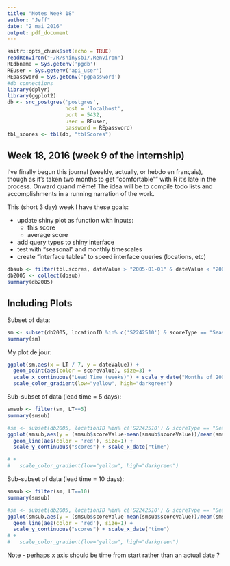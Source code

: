 ```yaml
---
title: "Notes Week 18"
author: "Jeff"
date: "2 mai 2016"
output: pdf_document
---
```


```r
knitr::opts_chunk$set(echo = TRUE)
readRenviron("~/R/shinysb1/.Renviron")
REdbname = Sys.getenv('pgdb')
REuser = Sys.getenv('api_user')
REpassword = Sys.getenv('pgpassword')
#db connections
library(dplyr)
library(ggplot2)
db <- src_postgres('postgres',
                   host = 'localhost',
                   port = 5432,
                   user = REuser,
                   password = REpassword)
tbl_scores <- tbl(db, "tblScores")
```

## Week 18, 2016 (week 9 of the internship)
I've finally begun this journal (weekly, actually, or hebdo en français), though as it's taken two months to get "comfortable"" with R it's late in the process. Onward quand même! 
The idea will be to compile todo lists and accomplishments in a running narration of the work.

This (short 3 day) week I have these goals:

* update shiny plot as function with inputs:
    + this score
    + average score

* add query types to shiny interface
* test with "seasonal" and monthly timescales
* create "interface tables" to speed interface queries (locations, etc)


```r
dbsub <- filter(tbl.scores, dateValue > "2005-01-01" & dateValue < "2005-12-31")
db2005 <- collect(dbsub)
summary(db2005)
```

## Including Plots

Subset of data:
```r
sm <- subset(db2005, locationID %in% c('S2242510') & scoreType == "Seasonal_LS_month")
summary(sm)

```


My plot de jour:

```r
ggplot(sm,aes(x = LT / 7, y = dateValue)) +
  geom_point(aes(color = scoreValue), size=3) +
  scale_x_continuous("Lead Time (weeks)") + scale_y_date("Months of 2005 (January omitted)") +
  scale_color_gradient(low="yellow", high="darkgreen")
```

Sub-subset of data (lead time = 5 days):
```r
smsub <- filter(sm, LT==5)
summary(smsub)

```

```r
#sm <- subset(db2005, locationID %in% c('S2242510') & scoreType == "Seasonal_LS_month")
ggplot(smsub,aes(y = (smsub$scoreValue-mean(smsub$scoreValue))/mean(smsub$scoreValue), x = dateValue)) +
  geom_line(aes(color = 'red'), size=1) +
  scale_y_continuous("scores") + scale_x_date("time")

# +
#   scale_color_gradient(low="yellow", high="darkgreen")
```

Sub-subset of data (lead time = 10 days):
```r
smsub <- filter(sm, LT==10)
summary(smsub)

```

```r
#sm <- subset(db2005, locationID %in% c('S2242510') & scoreType == "Seasonal_LS_month")
ggplot(smsub,aes(y = (smsub$scoreValue-mean(smsub$scoreValue))/mean(smsub$scoreValue), x = dateValue)) +
  geom_line(aes(color = 'red'), size=1) +
  scale_y_continuous("scores") + scale_x_date("time")
# +
#   scale_color_gradient(low="yellow", high="darkgreen")
```


Note - perhaps x axis should be time from start rather than an actual date ?

